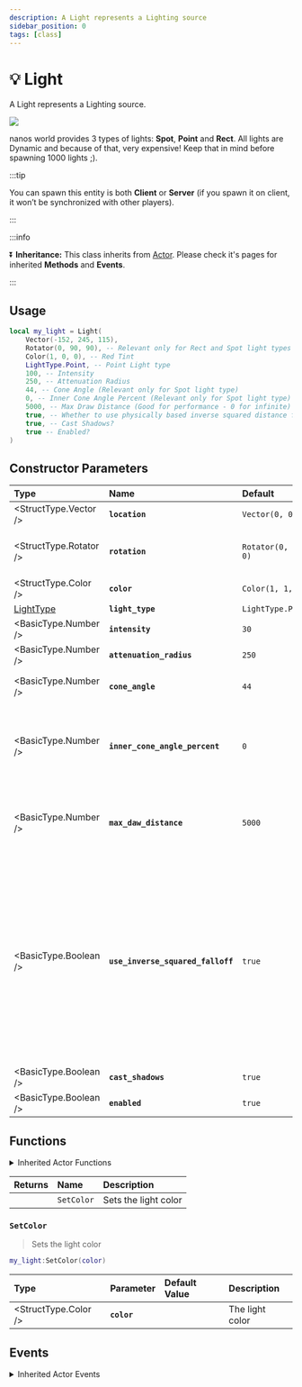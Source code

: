 ```yaml
---
description: A Light represents a Lighting source
sidebar_position: 0
tags: [class]
---
```


# 💡 Light

A Light represents a Lighting source.


![](/img/docs/light.jpg)

nanos world provides 3 types of lights: **Spot**, **Point** and **Rect**. All lights are Dynamic and because of that, very expensive! Keep that in mind before spawning 1000 lights ;\).

:::tip

You can spawn this entity is both **Client** or **Server** \(if you spawn it on client, it won’t be synchronized with other players\).

:::

:::info

⏬ **Inheritance:** This class inherits from [Actor](/docs/scripting-reference/classes/base-classes/actor). Please check it's pages for inherited **Methods** and **Events**.

:::

## Usage

```lua
local my_light = Light(
    Vector(-152, 245, 115),
    Rotator(0, 90, 90), -- Relevant only for Rect and Spot light types
    Color(1, 0, 0), -- Red Tint
    LightType.Point, -- Point Light type
    100, -- Intensity
    250, -- Attenuation Radius
    44, -- Cone Angle (Relevant only for Spot light type)
    0, -- Inner Cone Angle Percent (Relevant only for Spot light type)
    5000, -- Max Draw Distance (Good for performance - 0 for infinite)
    true, -- Whether to use physically based inverse squared distance falloff, where Attenuation Radius is only clamping the light's contribution. (Spot and Point types only)
    true, -- Cast Shadows?
    true -- Enabled?
)
```

## Constructor Parameters

| **Type** | **Name** | **Default** | Description |
| :--- | :--- | :--- | :--- |
| <StructType.Vector /> | **`location`** | `Vector(0, 0, 0)` |  |
| <StructType.Rotator /> | **`rotation`** | `Rotator(0, 0, 0)` | Relevant only for Rect and Spot LightTypes |
| <StructType.Color /> | **`color`** | `Color(1, 1, 1)` |  |
| [LightType](/docs/scripting-reference/glossary/enums#lighttype) | **`light_type`** | `LightType.Point` |  |
| <BasicType.Number /> | **`intensity`** | `30` |  |
| <BasicType.Number /> | **`attenuation_radius`** | `250` |  |
| <BasicType.Number /> | **`cone_angle`** | `44` | Relevant only for Spot LightType |
| <BasicType.Number /> | **`inner_cone_angle_percent`** | `0` | Inner Cone Angle Percent (Relevant only for Spot LightType) (0-1) |
| <BasicType.Number /> | **`max_daw_distance`** | `5000` | Max Draw Distance (Good for performance - 0 for infinite |
| <BasicType.Boolean /> | **`use_inverse_squared_falloff`** | `true` | Whether to use physically based inverse squared distance falloff, where Attenuation Radius is only clamping the light's contribution. (Spot and Point types only) |
| <BasicType.Boolean /> | **`cast_shadows`** | `true` |  |
| <BasicType.Boolean /> | **`enabled`** | `true` |  |

## Functions


<details><summary>Inherited Actor Functions</summary><BaseActorFunctions /></details>

| **Returns** | **Name** | **Description** |
| :--- | :--- | :--- |
|  | `SetColor` | Sets the light color |

### `SetColor`

> Sets the light color

```lua
my_light:SetColor(color)
```

| Type | Parameter | Default Value | Description |
| :--- | :--- | :--- | :--- |
| <StructType.Color /> | **`color`** |  | The light color |

## Events


<details><summary>Inherited Actor Events</summary><BaseActorEvents /></details>
